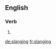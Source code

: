 
==English==

===Verb===
{{head|en}}

# {{present participle of|slang}}

[[de:slanging]]
[[fr:slanging]]